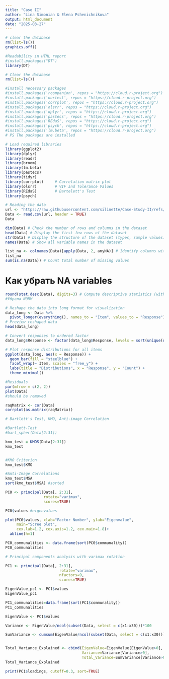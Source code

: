 ```yaml
---
title: "Case II"
author: "Lina Simonian & Elena Pshenichnikova"
output: html_document
date: "2025-03-27"
---
```


```r

# clear the database
rm(list=ls()) 
graphics.off()

```

```r

#Readability in HTML report
#install.packages("DT")
library(DT)

# Clear the database
rm(list=ls()) 

#Install necessary packages
#install.packages('rcompanion', repos = "https://cloud.r-project.org")
#install.packages('nortest', repos = "https://cloud.r-project.org")
#install.packages('corrplot', repos = "https://cloud.r-project.org")
#install.packages('olsrr', repos = "https://cloud.r-project.org")
#install.packages('dplyr', repos = "https://cloud.r-project.org")
#install.packages('pastecs', repos = "https://cloud.r-project.org")
#install.packages('REdaS', repos = "https://cloud.r-project.org")
#install.packages('psych', repos = "https://cloud.r-project.org")
#install.packages('lm.beta', repos = "https://cloud.r-project.org")
# PS The packages are installed

# Load required libraries
library(ggplot2)
library(dplyr)
library(readr)
library(broom)
library(lm.beta)
library(pastecs)
library(tidyr)
library(corrplot)     # Correlation matrix plot
library(olsrr)        # VIF and Tolerance Values
library(REdaS)        # Bartelett's Test
library(psych)

```

```r
# Reading the data
url <- "https://raw.githubusercontent.com/silinette/Case-Study-II/refs/heads/main/Data%20File_Case_Study_Factor%20Analysis_MD.csv"
Data <- read.csv(url, header = TRUE)
Data
```

```r
dim(Data) # Check the number of rows and columns in the dataset
head(Data) # Display the first few rows of the dataset
str(Data) # Display the structure of the dataset (types, sample values)
names(Data) # Show all variable names in the dataset
```

```r
list_na <- colnames(Data)[apply(Data, 2, anyNA)] # Identify columns with missing values
list_na 
sum(is.na(Data)) # Count total number of missing values
```
# Как убрать NA variables
```r
round(stat.desc(Data), digits=3) # Compute descriptive statistics (without normality test)
#Убрала NORM
```
```r
# Reshape the data into long format for visualization
data_long <- Data %>%
  pivot_longer(everything(), names_to = "Item", values_to = "Response")
# Preview reshaped data
head(data_long)

# Convert responses to ordered factor
data_long$Response <- factor(data_long$Response, levels = sort(unique(unlist(Data))))

# Plot response distributions for all items
ggplot(data_long, aes(x = Response)) +
  geom_bar(fill = "steelblue") +
  facet_wrap(~ Item, scales = "free_y") +
  labs(title = "Distributions", x = "Response", y = "Count") +
  theme_minimal()

```


```r
#Residuals
par(mfrow = c(2, 2))
plot(Data)
#should be removed
```

```r

raqMatrix <- cor(Data)
corrplot(as.matrix(raqMatrix))

```
```r

# Bartlett's Test, KMO, Anti-image Correlation 

#Bartlett-Test
#bart_spher(Data[2:31])

```

```r

kmo_test = KMOS(Data[2:31])
kmo_test


#KMO Criterion
kmo_test$KMO

#Anti-Image Correlations
kmo_test$MSA
sort(kmo_test$MSA) #sorted

```

```r

PC0 <- principal(Data[, 2:31], 
                 rotate="varimax", 
                 scores=TRUE)

PC0$values #eigenvalues

plot(PC0$values, xlab="Factor Number", ylab="Eigenvalue",
     main="Scree plot",
     cex.lab=1.2, cex.axis=1.2, cex.main=1.8)+
  abline(h=1)

PC0_communalities <- data.frame(sort(PC0$communality))
PC0_communalities


```

```r

# Principal components analysis with varimax rotation

PC1 <- principal(Data[, 2:31], 
                        rotate="varimax",
                        nfactors=9, 
                        scores=TRUE)

EigenValue_pc1 <- PC1$values
EigenValue_pc1 

PC1_communalities=data.frame(sort(PC1$communality))
PC1_communalities

```

```r

EigenValue <- PC1$values

Variance <- EigenValue/ncol(subset(Data, select = c(x1:x30)))*100

SumVariance <- cumsum(EigenValue/ncol(subset(Data, select = c(x1:x30))))


Total_Variance_Explained <- cbind(EigenValue=EigenValue[EigenValue>0],
                                  Variance=Variance[Variance>0],
                                  Total_Variance=SumVariance[Variance>0])
Total_Variance_Explained

```

```r

print(PC1$loadings, cutoff=0.3, sort=TRUE)

```